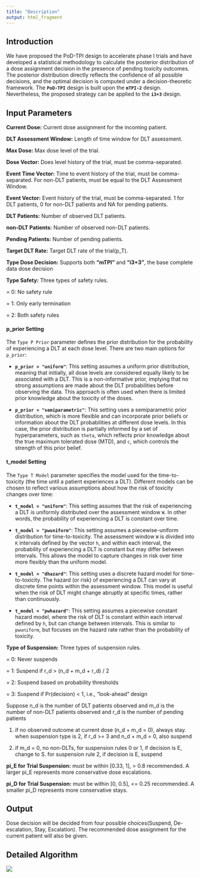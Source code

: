 ```yaml
---
title: "Description"
output: html_fragment
---
```


## Introduction

We have proposed the PoD-TPI design to accelerate phase I trials and have developed a statistical methodology to calculate the posterior distribution of a dose assignment decision in the presence of pending toxicity outcomes. The posterior distribution directly reflects the confidence of all possible decisions, and the optimal decision is computed under a decision-theoretic framework. The **`PoD-TPI`** design is built upon the **`mTPI-2`** design. Nevertheless, the proposed strategy can be applied to the **`i3+3`** design.


## Input Parameters

**Current Dose:** Current dose assignment for the incoming patient.

**DLT Assessment Window:** Length of time window for DLT assessment.

**Max Dose:** Max dose level of the trial.

**Dose Vector:** Does level history of the trial, must be comma-separated.

**Event Time Vector:** Time to event history of the trial, must be comma-separated. For non-DLT patients, must be equal to the DLT Assessment Window.

**Event Vector:** Event history of the trial, must be comma-separated. 1 for DLT patients, 0 for non-DLT patients and NA for pending patients.

**DLT Patients:** Number of observed DLT patients.

**non-DLT Patients:** Number of observed non-DLT patients.

**Pending Patients:** Number of pending patients.

**Target DLT Rate:** Target DLT rate of the trial(p_T).

**Type Dose Decision:** Supports both **"mTPI"** and **"i3+3"**, the base complete data dose decision


**Type Safety:** Three types of safety rules.

= 0: No safety rule

= 1: Only early termination

= 2: Both safety rules


#### **p_prior Setting**
The `Type P Prior` parameter defines the prior distribution for the probability of experiencing a DLT at each dose level. There are two main options for `p_prior`:

- **`p_prior = "uniform"`**: This setting assumes a uniform prior distribution, meaning that initially, all dose levels are considered equally likely to be associated with a DLT. This is a non-informative prior, implying that no strong assumptions are made about the DLT probabilities before observing the data. This approach is often used when there is limited prior knowledge about the toxicity of the doses.

- **`p_prior = "semiparametric"`**: This setting uses a semiparametric prior distribution, which is more flexible and can incorporate prior beliefs or information about the DLT probabilities at different dose levels. In this case, the prior distribution is partially informed by a set of hyperparameters, such as `theta`, which reflects prior knowledge about the true maximum tolerated dose (MTD), and `c`, which controls the strength of this prior belief.

#### **t_model Setting**
The `Type T Model` parameter specifies the model used for the time-to-toxicity (the time until a patient experiences a DLT). Different models can be chosen to reflect various assumptions about how the risk of toxicity changes over time:

- **`t_model = "uniform"`**: This setting assumes that the risk of experiencing a DLT is uniformly distributed over the assessment window `W`. In other words, the probability of experiencing a DLT is constant over time.

- **`t_model = "pwuniform"`**: This setting assumes a piecewise-uniform distribution for time-to-toxicity. The assessment window `W` is divided into `K` intervals defined by the vector `h`, and within each interval, the probability of experiencing a DLT is constant but may differ between intervals. This allows the model to capture changes in risk over time more flexibly than the uniform model.

- **`t_model = "dhazard"`**: This setting uses a discrete hazard model for time-to-toxicity. The hazard (or risk) of experiencing a DLT can vary at discrete time points within the assessment window. This model is useful when the risk of DLT might change abruptly at specific times, rather than continuously.

- **`t_model = "pwhazard"`**: This setting assumes a piecewise constant hazard model, where the risk of DLT is constant within each interval defined by `h`, but can change between intervals. This is similar to `pwuniform`, but focuses on the hazard rate rather than the probability of toxicity.


**Type of Suspension:** Three types of suspension rules.

= 0: Never suspends

= 1: Suspend if r_d > (n_d + m_d + r_d) / 2 

= 2: Suspend based on probability thresholds

= 3: Suspend if Pr(decision) < 1, i.e., "look-ahead" design

Suppose n_d is the number of DLT patients observed and m_d is the number of non-DLT patients observed and r_d is the number of pending patients

(1) if no observed outcome at current dose (n_d + m_d = 0), always stay.
    when suspension type is 2, if r_d >= 3 and n_d + m_d = 0, also suspend
    
(2) if m_d = 0, no non-DLTs, for suspension rules 0 or 1, if decision is E, change to S.
    for suspension rule 2, if decision is E, suspend
    
    
**pi_E for Trial Suspension:** must be within [0.33, 1], > 0.8 recommended. A larger pi_E represents more conservative dose escalations.

**pi_D for Trial Suspension:** must be within [0, 0.5], <= 0.25 recommended. A smaller pi_D represents more conservative stays.




## Output
Dose decision will be decided from four possible choices(Suspend, De-escalation, Stay, Escalation). The recommended dose assignment for the current patient will also be given.


## Detailed Algorithm

![](Algorithm.png)

